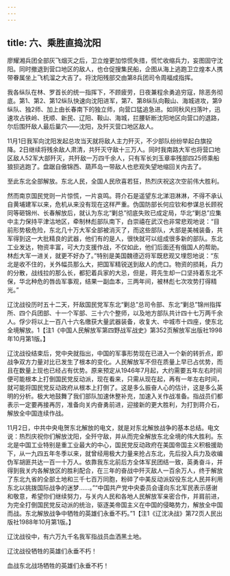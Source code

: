 ```yaml
---
---
---
```

title: 六、乘胜直捣沈阳
---




廖耀湘兵团全部灰飞烟灭之后，卫立煌更加惊慌失措，慌忙收缩兵力，妄图固守沈阳。同时撤退到营口地区的敌人，也仓促搜集民船，企图从海上逃跑卫立煌本人携带眷属坐上飞机溜之大吉了。将沈阳残部交由第8兵团司令周福成指挥。

我各纵队在林、罗首长的统一指挥下，不顾疲劳，日夜兼程余勇追穷寇，除恶务彻底。第1、第2、第12纵队快速向沈阳进军，第7、第8纵队向鞍山、海城进攻，第9纵队、独2师、加上由长春南下的独立师，向营口猛追急进。如同秋风扫落叶，迅速攻占铁岭、抚顺、新民、辽阳、鞍山、海城，拦腰斩断沈阳地区向营口的退路，尔后围歼敌人最后巢穴——沈阳，及歼灭营口地区敌人。

11月1日我军向沈阳发起总攻当天就将敌人主力歼灭，不少部队纷纷举起白旗投降。2日继续将残余敌人肃清，共歼灭守敌十三万人。同时我南路大军也将营口地区敌人52军大部歼灭，共歼敌一万四千余人，只有军长刘玉章率残部四25师乘船狼狈逃跑了。盘踞自傲锦西、葫芦岛一带敌人也悲观失望地缩回关内去了。

至此东北全部解放。东北人民，全国人民欣喜若狂，热烈庆祝这次空前伟大胜利。

然而南京国民党则一片惊慌，一片哀鸣。蒋介石是遥望东北涕泪淋淋，不得不承认自黄埔建军以来，危机从来没有现在这样严重。伪国防部长何应钦和参谋总长顾祝同等砸锦州、长春解放后，就认为东北“剿总”彻底失败已成定局，华北“剿总”应集中主力保持平津沽地区，牵制林彪部队南下，白崇禧在武汉也非常悲观地说：“目前形势极危险，东北几十万大军全部被消灭了，而这些部队，大部是美械装备，共军得到这一大批精良的武器，他们有的是人，很快就可以组成很多新的部队。东北工业发达，物资丰富，可大力支援作战，不仅如此，他们后面还有俄国人的帮助。林彪大军一进关，就更不好办了。”特别是美国魏德迈将军既悲观又埋怨地说：“东北是收不住的，关外幅员那么大，把国军精锐送到敌人的虎口。物资的损耗，兵力的分散，战线拉的那么长，都犯着兵家的大忌，但是，蒋先生却一口坚持着东北不保，华北种危的唇齿军事观，结果一副血本，三两年间，被林彪七次攻势打得精光。”

辽沈战役历时五十二天，歼敌国民党军东北“剿总”总司令部、东北“剿总”锦州指挥所、四个兵团部、十一个军部、三十六个整师，以及地方部队共计四十七万两千余人。俘少将以上一百八十六名缴获大量武器装备，收复大、中城市十四座，使东北全境解放。1【注1《中国人民解放军第四野战军战史》第352页解放军出版社1998年10月第1版。】

辽沈战役结束后，党中央就指出，中国的军事形势现在已进入一个新的转折点，即战争双方力量对比已发生了根本的变化。人民解放军不但在质量上早已占优势，而且在数量上现也已经占有优势。原来预定从1946年7月起，大约需要五年左右时间便可能根本上打倒国民党反动派，现在看来，只需从现在起，再有一年左右时间，就可能将国民党反动政府从根本上打倒了。这是多么振奋人心的估计，这是多么英明的分析。极大地鼓舞了我们部队加速休整补充，加速入关作战准备。指战员们都表示一定要再接再厉，准备向关内奋勇前进，迎接新的更大胜利，为打到蒋介石，解放全中国连续作战。

11月2日，中共中央电贺东北解放的电文，就是对东北解放战争的基本总结。电文说：热烈庆祝你们解放沈阳，全歼守敌，并从而完全解放东北全境的伟大胜利。东北是中国工业特别是重工业最大的中心，国民党反动政府在美国帝国主义积极援助下，从一九四五年冬季以来，就曾经用极大力量来抢占东北，先后投入兵力及收编伪军胡匪共达一百一十万人。依靠我东北前后方全体军民团结一致，英勇奋斗，并得到我关内各解放区的胜利配合，在三年的奋战中歼灭敌人一百余万人，终于解放了东北九省的全部土地和三千七百万同胞，粉碎了中美反动派奴役东北人民并利用东北以挑拨国际战争的迷梦……。”“中国共产党中央委员会谨向东北军民表示感谢和敬意，希望你们继续努力，与关内人民和各地人民解放军亲密合作，并肩前进，为完全打倒国民党反动派的统治，驱逐美帝国主义在中国的侵略势力，解放全中国而战。东北解放战争中牺牲的英雄们永垂不朽。”1【注1《辽沈决战》第72页人民出版社1988年10月第1版。】

辽沈战役中，有六万九千名我军指战员血洒黑土地。

辽沈战役牺牲的英雄们永垂不朽！

血战东北战场牺牲的英雄们永垂不朽！